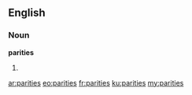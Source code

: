 ==English==

===Noun===
'''parities'''

# {{plural of|parity}}

[[ar:parities]]
[[eo:parities]]
[[fr:parities]]
[[ku:parities]]
[[my:parities]]